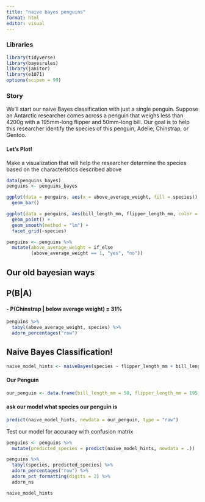 ```yaml
---
title: "naive bayes penguins"
format: html
editor: visual
---
```


### Libraries

```r
library(tidyverse)
library(bayesrules)
library(janitor)
library(e1071)
options(scipen = 99)
```

### Story

We'll start our naive Bayes classification with just a single penguin. Suppose an Antarctic researcher comes across a penguin that weighs less than 4200g with a 195mm-long flipper and 50mm-long bill. Our goal is to help this researcher identify the species of this penguin, Adelie, Chinstrap, or Gentoo.

#### Let's Plot!

Make a visualization that will help the researcher determine the species based on the characteristics described above

```r
data(penguins_bayes)
penguins <- penguins_bayes
```

```r
ggplot(data = penguins, aes(x = above_average_weight, fill = species)) +
  geom_bar()
```

```r
ggplot(data = penguins, aes(bill_length_mm, flipper_length_mm, color = body_mass_g)) +
  geom_point() +
  geom_smooth(method = "lm") +
  facet_grid(~species)
```

```r
penguins <- penguins %>%
  mutate(above_average_weight = if_else
         (above_average_weight == 1, "yes", "no"))
```

## Our old bayesian ways

## P(B\|A)

####    - P(Chinstrap \| below average weight) = 31%

```r
penguins %>%
  tabyl(above_average_weight, species) %>% 
  adorn_percentages("row")
```

## Naive Bayes Classification!

```r
naive_model_hints <- naiveBayes(species ~ flipper_length_mm + bill_length_mm + above_average_weight, data = penguins)
```

#### Our Penguin

```r
our_penguin <- data.frame(bill_length_mm = 50, flipper_length_mm = 195, above_average_weight = "no")
```

#### ask our model what species our penguin is

```r
predict(naive_model_hints, newdata = our_penguin, type = "raw")
```

Test our model for accuracy with confusion matrix

```r
penguins <- penguins %>% 
  mutate(predicted_species = predict(naive_model_hints, newdata = .))

```

```r
penguins %>% 
  tabyl(species, predicted_species) %>% 
  adorn_percentages("row") %>% 
  adorn_pct_formatting(digits = 2) %>% 
  adorn_ns
```

```r
naive_model_hints
```
